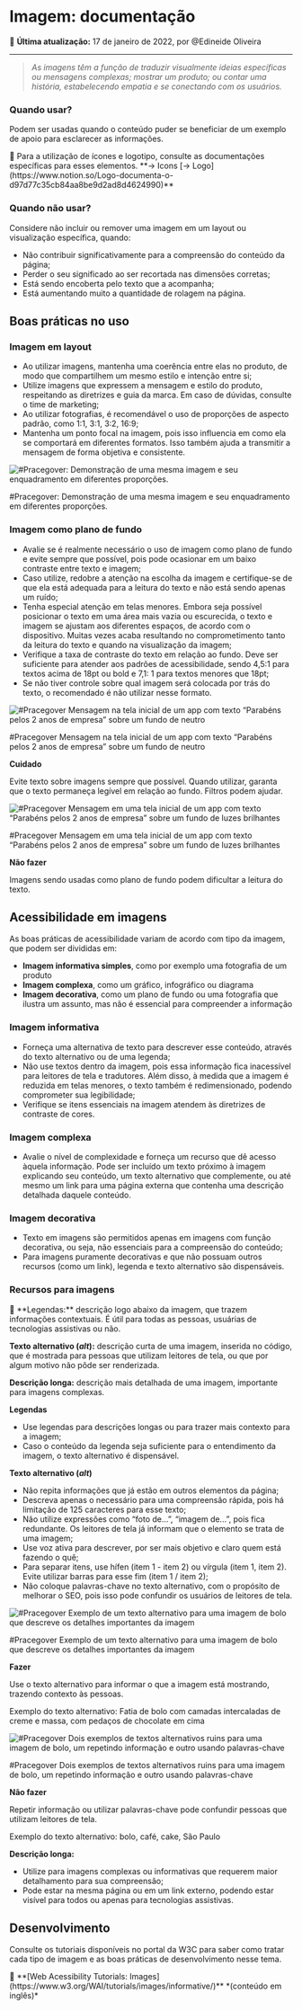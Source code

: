 # Imagem: documentação

📝 **Última atualização:** 17 de janeiro de 2022, por @Edineide Oliveira

---

> _As imagens têm a função de traduzir visualmente ideias específicas ou mensagens complexas; mostrar um produto; ou contar uma história, estabelecendo empatia e se conectando com os usuários._

### **Quando usar?**

Podem ser usadas quando o conteúdo puder se beneficiar de um exemplo de apoio para esclarecer as informações.

<aside>
📌 Para a utilização de ícones e logotipo, consulte as documentações específicas para esses elementos.
**→ Icons
[→ Logo](https://www.notion.so/Logo-documenta-o-d97d77c35cb84aa8be9d2ad8d4624990)**

</aside>

### Quando não usar?

Considere não incluir ou remover uma imagem em um layout ou visualização específica, quando:

- Não contribuir significativamente para a compreensão do conteúdo da página;
- Perder o seu significado ao ser recortada nas dimensões corretas;
- Está sendo encoberta pelo texto que a acompanha;
- Está aumentando muito a quantidade de rolagem na página.

## Boas práticas no uso

### Imagem em layout

- Ao utilizar imagens, mantenha uma coerência entre elas no produto, de modo que compartilhem um mesmo estilo e intenção entre si;
- Utilize imagens que expressem a mensagem e estilo do produto, respeitando as diretrizes e guia da marca. Em caso de dúvidas, consulte o time de marketing;
- Ao utilizar fotografias, é recomendável o uso de proporções de aspecto padrão, como 1:1, 3:1, 3:2, 16:9;
- Mantenha um ponto focal na imagem, pois isso influencia em como ela se comportará em diferentes formatos. Isso também ajuda a transmitir a mensagem de forma objetiva e consistente.

![#Pracegover: Demonstração de uma mesma imagem e seu enquadramento em diferentes proporções.](Imagem%20doc%20ba53b/image-ratio.jpg)

#Pracegover: Demonstração de uma mesma imagem e seu enquadramento em diferentes proporções.

### Imagem como plano de fundo

- Avalie se é realmente necessário o uso de imagem como plano de fundo e evite sempre que possível, pois pode ocasionar em um baixo contraste entre texto e imagem;
- Caso utilize, redobre a atenção na escolha da imagem e certifique-se de que ela está adequada para a leitura do texto e não está sendo apenas um ruído;
- Tenha especial atenção em telas menores. Embora seja possível posicionar o texto em uma área mais vazia ou escurecida, o texto e imagem se ajustam aos diferentes espaços, de acordo com o dispositivo. Muitas vezes acaba resultando no comprometimento tanto da leitura do texto e quando na visualização da imagem;
- Verifique a taxa de contraste do texto em relação ao fundo. Deve ser suficiente para atender aos padrões de acessibilidade, sendo 4,5:1 para textos acima de 18pt ou bold e 7,1: 1 para textos menores que 18pt;
- Se não tiver controle sobre qual imagem será colocada por trás do texto, o recomendado é não utilizar nesse formato.

![#Pracegover Mensagem na tela inicial de um app com texto “Parabéns pelos 2 anos de empresa” sobre um fundo de neutro](Imagem%20doc%20ba53b/image-do-1.jpg)

#Pracegover Mensagem na tela inicial de um app com texto “Parabéns pelos 2 anos de empresa” sobre um fundo de neutro

**Cuidado**

Evite texto sobre imagens sempre que possível. Quando utilizar, garanta que o texto permaneça legível em relação ao fundo. Filtros podem ajudar.

![#Pracegover Mensagem em uma tela inicial de um app com texto “Parabéns pelos 2 anos de empresa” sobre um fundo de luzes brilhantes](Imagem%20doc%20ba53b/image-dont-1.jpg)

#Pracegover Mensagem em uma tela inicial de um app com texto “Parabéns pelos 2 anos de empresa” sobre um fundo de luzes brilhantes

**Não fazer**

Imagens sendo usadas como plano de fundo podem dificultar a leitura do texto.

## Acessibilidade em imagens

As boas práticas de acessibilidade variam de acordo com tipo da imagem, que podem ser divididas em:

- **Imagem informativa simples**, como por exemplo uma fotografia de um produto
- **Imagem complexa**, como um gráfico, infográfico ou diagrama
- **Imagem decorativa**, como um plano de fundo ou uma fotografia que ilustra um assunto, mas não é essencial para compreender a informação

### Imagem informativa

- Forneça uma alternativa de texto para descrever esse conteúdo, através do texto alternativo ou de uma legenda;
- Não use textos dentro da imagem, pois essa informação fica inacessível para leitores de tela e tradutores. Além disso, à medida que a imagem é reduzida em telas menores, o texto também é redimensionado, podendo comprometer sua legibilidade;
- Verifique se itens essenciais na imagem atendem às diretrizes de contraste de cores.

### Imagem complexa

- Avalie o nível de complexidade e forneça um recurso que dê acesso àquela informação. Pode ser incluído um texto próximo à imagem explicando seu conteúdo, um texto alternativo que complemente, ou até mesmo um link para uma página externa que contenha uma descrição detalhada daquele conteúdo.

### Imagem decorativa

- Texto em imagens são permitidos apenas em imagens com função decorativa, ou seja, não essenciais para a compreensão do conteúdo;
- Para imagens puramente decorativas e que não possuam outros recursos (como um link), legenda e texto alternativo são dispensáveis.

### Recursos para imagens

<aside>
📖 **Legendas:**  descrição logo abaixo da imagem, que trazem informações contextuais. É útil para todas as pessoas, usuárias de tecnologias assistivas ou não.

**Texto alternativo (_alt_):** descrição curta de uma imagem, inserida no código, que é mostrada para pessoas que utilizam leitores de tela, ou que por algum motivo não pôde ser renderizada.

**Descrição longa:** descrição mais detalhada de uma imagem, importante para imagens complexas.

</aside>

**Legendas**

- Use legendas para descrições longas ou para trazer mais contexto para a imagem;
- Caso o conteúdo da legenda seja suficiente para o entendimento da imagem, o texto alternativo é dispensável.

**Texto alternativo (_alt_)**

- Não repita informações que já estão em outros elementos da página;
- Descreva apenas o necessário para uma compreensão rápida, pois há limitação de 125 caracteres para esse texto;
- Não utilize expressões como “foto de...”, “imagem de...”, pois fica redundante. Os leitores de tela já informam que o elemento se trata de uma imagem;
- Use voz ativa para descrever, por ser mais objetivo e claro quem está fazendo o quê;
- Para separar itens, use hífen (item 1 - item 2) ou vírgula (item 1, item 2). Evite utilizar barras para esse fim (item 1 / item 2);
- Não coloque palavras-chave no texto alternativo, com o propósito de melhorar o SEO, pois isso pode confundir os usuários de leitores de tela.

![#Pracegover Exemplo de um texto alternativo para uma imagem de bolo que descreve os detalhes importantes da imagem](Imagem%20doc%20ba53b/image-do-2.jpg)

#Pracegover Exemplo de um texto alternativo para uma imagem de bolo que descreve os detalhes importantes da imagem

**Fazer**

Use o texto alternativo para informar o que a imagem está mostrando, trazendo contexto às pessoas.

Exemplo do texto alternativo: Fatia de bolo com camadas intercaladas de creme e massa, com pedaços de chocolate em cima

![#Pracegover Dois exemplos de textos alternativos ruins para uma imagem de bolo, um repetindo informação e outro usando palavras-chave](Imagem%20doc%20ba53b/image-dont-2.jpg)

#Pracegover Dois exemplos de textos alternativos ruins para uma imagem de bolo, um repetindo informação e outro usando palavras-chave

**Não fazer**

Repetir informação ou utilizar palavras-chave pode confundir pessoas que utilizam leitores de tela.

Exemplo do texto alternativo: bolo, café, cake, São Paulo

**Descrição longa:**

- Utilize para imagens complexas ou informativas que requerem maior detalhamento para sua compreensão;
- Pode estar na mesma página ou em um link externo, podendo estar visível para todos ou apenas para tecnologias assistivas.

## Desenvolvimento

Consulte os tutoriais disponíveis no portal da W3C para saber como tratar cada tipo de imagem e as boas práticas de desenvolvimento nesse tema.

<aside>
🔗  **[Web Acessibility Tutorials: Images](https://www.w3.org/WAI/tutorials/images/informative/)** 
*(conteúdo em inglês)*

</aside>
